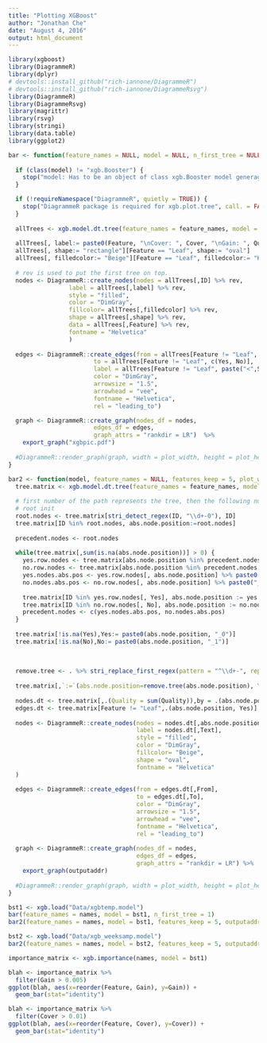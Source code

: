 ```yaml
---
title: "Plotting XGBoost"
author: "Jonathan Che"
date: "August 4, 2016"
output: html_document
---
```


```r
library(xgboost)
library(DiagrammeR)
library(dplyr)
# devtools::install_github("rich-iannone/DiagrammeR")
# devtools::install_github("rich-iannone/DiagrammeRsvg")
library(DiagrammeR)
library(DiagrammeRsvg)
library(magrittr)
library(rsvg)
library(stringi)
library(data.table)
library(ggplot2)
```

```r
bar <- function(feature_names = NULL, model = NULL, n_first_tree = NULL, plot_width = NULL, plot_height = NULL, ...){
  
  if (class(model) != "xgb.Booster") {
    stop("model: Has to be an object of class xgb.Booster model generaged by the xgb.train function.")
  }

  if (!requireNamespace("DiagrammeR", quietly = TRUE)) {
    stop("DiagrammeR package is required for xgb.plot.tree", call. = FALSE)
  }
  
  allTrees <- xgb.model.dt.tree(feature_names = feature_names, model = model, n_first_tree = n_first_tree)
  
  allTrees[, label:= paste0(Feature, "\nCover: ", Cover, "\nGain: ", Quality)]
  allTrees[, shape:= "rectangle"][Feature == "Leaf", shape:= "oval"]
  allTrees[, filledcolor:= "Beige"][Feature == "Leaf", filledcolor:= "Khaki"]
  
  # rev is used to put the first tree on top.
  nodes <- DiagrammeR::create_nodes(nodes = allTrees[,ID] %>% rev,
                 label = allTrees[,label] %>% rev,
                 style = "filled",
                 color = "DimGray",
                 fillcolor= allTrees[,filledcolor] %>% rev,
                 shape = allTrees[,shape] %>% rev,
                 data = allTrees[,Feature] %>% rev,
                 fontname = "Helvetica"
                 )
  
  edges <- DiagrammeR::create_edges(from = allTrees[Feature != "Leaf", c(ID)] %>% rep(2),
                        to = allTrees[Feature != "Leaf", c(Yes, No)],
                        label = allTrees[Feature != "Leaf", paste("<",Split)] %>% c(rep("",nrow(allTrees[Feature != "Leaf"]))),
                        color = "DimGray", 
                        arrowsize = "1.5", 
                        arrowhead = "vee",
                        fontname = "Helvetica",
                        rel = "leading_to")

  graph <- DiagrammeR::create_graph(nodes_df = nodes,
                        edges_df = edges,
                        graph_attrs = "rankdir = LR")  %>%
    export_graph("xgbpic.pdf")
  
  #DiagrammeR::render_graph(graph, width = plot_width, height = plot_height)
}
```

```r
bar2 <- function(model, feature_names = NULL, features_keep = 5, plot_width = NULL, plot_height = NULL, outputaddr, ...){
  tree.matrix <- xgb.model.dt.tree(feature_names = feature_names, model = model)
  
  # first number of the path represents the tree, then the following numbers are related to the path to follow
  # root init
  root.nodes <- tree.matrix[stri_detect_regex(ID, "\\d+-0"), ID]
  tree.matrix[ID %in% root.nodes, abs.node.position:=root.nodes]
  
  precedent.nodes <- root.nodes
  
  while(tree.matrix[,sum(is.na(abs.node.position))] > 0) {
    yes.row.nodes <- tree.matrix[abs.node.position %in% precedent.nodes & !is.na(Yes)]
    no.row.nodes <- tree.matrix[abs.node.position %in% precedent.nodes & !is.na(No)]
    yes.nodes.abs.pos <- yes.row.nodes[, abs.node.position] %>% paste0("_0")
    no.nodes.abs.pos <- no.row.nodes[, abs.node.position] %>% paste0("_1")
    
    tree.matrix[ID %in% yes.row.nodes[, Yes], abs.node.position := yes.nodes.abs.pos]
    tree.matrix[ID %in% no.row.nodes[, No], abs.node.position := no.nodes.abs.pos]
    precedent.nodes <- c(yes.nodes.abs.pos, no.nodes.abs.pos)
  }
  
  tree.matrix[!is.na(Yes),Yes:= paste0(abs.node.position, "_0")]
  tree.matrix[!is.na(No),No:= paste0(abs.node.position, "_1")]
  
  
  
  remove.tree <- . %>% stri_replace_first_regex(pattern = "^\\d+-", replacement = "")
  
  tree.matrix[,`:=`(abs.node.position=remove.tree(abs.node.position), Yes=remove.tree(Yes), No=remove.tree(No))]
  
  nodes.dt <- tree.matrix[,.(Quality = sum(Quality)),by = .(abs.node.position, Feature)][,.(Text =paste0(Feature[1:min(length(Feature), features_keep)], " (", Quality[1:min(length(Quality), features_keep)], ")") %>% paste0(collapse = "\n")), by=abs.node.position]
  edges.dt <- tree.matrix[Feature != "Leaf",.(abs.node.position, Yes)] %>% list(tree.matrix[Feature != "Leaf",.(abs.node.position, No)]) %>% rbindlist() %>% setnames(c("From", "To")) %>% .[,.N,.(From, To)] %>% .[,N:=NULL]
  
  nodes <- DiagrammeR::create_nodes(nodes = nodes.dt[,abs.node.position],
                                    label = nodes.dt[,Text],
                                    style = "filled",
                                    color = "DimGray",
                                    fillcolor= "Beige",
                                    shape = "oval",
                                    fontname = "Helvetica"
  )
  
  edges <- DiagrammeR::create_edges(from = edges.dt[,From],
                                    to = edges.dt[,To],
                                    color = "DimGray", 
                                    arrowsize = "1.5", 
                                    arrowhead = "vee",
                                    fontname = "Helvetica",
                                    rel = "leading_to")
  
  graph <- DiagrammeR::create_graph(nodes_df = nodes,
                                    edges_df = edges,
                                    graph_attrs = "rankdir = LR") %>%
    export_graph(outputaddr)
  
  #DiagrammeR::render_graph(graph, width = plot_width, height = plot_height)  
}
```


```r
bst1 <- xgb.load("Data/xgbtemp.model")
bar(feature_names = names, model = bst1, n_first_tree = 1)
bar2(feature_names = names, model = bst1, features_keep = 5, outputaddr="xgbpic_multi_day.pdf")

bst2 <- xgb.load("Data/xgb_weeksamp.model")
bar2(feature_names = names, model = bst2, features_keep = 5, outputaddr="xgbpic_multi_week.pdf")
```

```r
importance_matrix <- xgb.importance(names, model = bst1)

blah <- importance_matrix %>%
  filter(Gain > 0.005)
ggplot(blah, aes(x=reorder(Feature, Gain), y=Gain)) +
  geom_bar(stat="identity")

blah <- importance_matrix %>%
  filter(Cover > 0.01)
ggplot(blah, aes(x=reorder(Feature, Cover), y=Cover)) +
  geom_bar(stat="identity")
```

